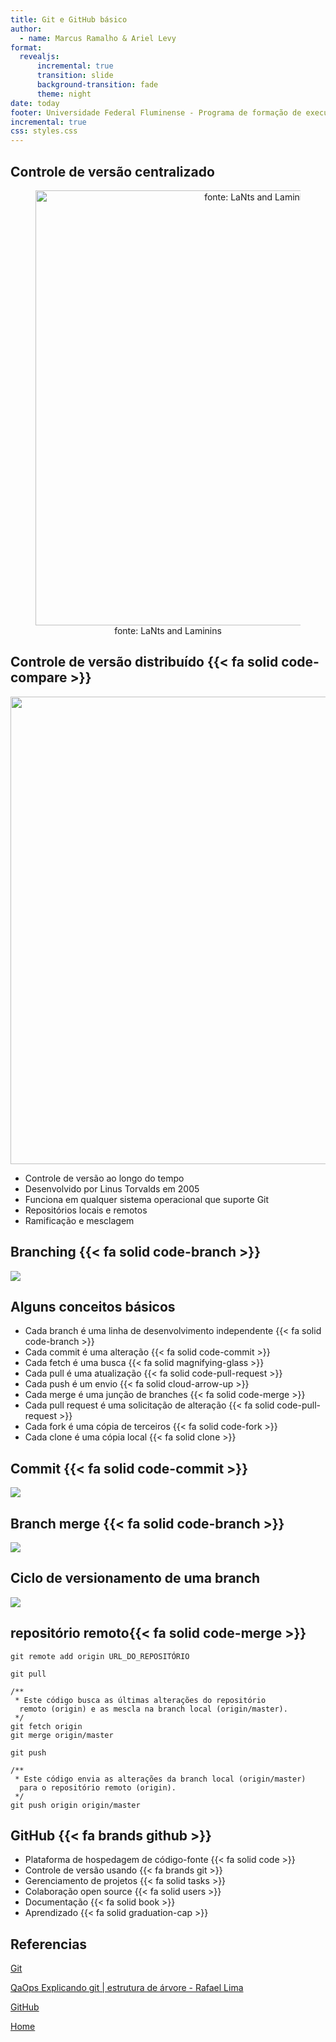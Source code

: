 ```yaml
---
title: Git e GitHub básico
author:
  - name: Marcus Ramalho & Ariel Levy
format:
  revealjs:
      incremental: true
      transition: slide
      background-transition: fade
      theme: night
date: today
footer: Universidade Federal Fluminense - Programa de formação de executivos - Ciência de dados
incremental: true
css: styles.css
---
```


## Controle de versão centralizado

<center>

![fonte: LaNts and Laminins](images/paste-3.png){width="696"}

</center>

## Controle de versão distribuído {{< fa solid code-compare >}}

::: {layout-ncol="2"}
![](images/paste-2.png){width="748"}
:::

-   Controle de versão ao longo do tempo
-   Desenvolvido por Linus Torvalds em 2005
-   Funciona em qualquer sistema operacional que suporte Git
-   Repositórios locais e remotos
-   Ramificação e mesclagem

## Branching {{< fa solid code-branch >}}

![](images/paste-1.png)

## Alguns conceitos básicos

-   Cada branch é uma linha de desenvolvimento independente {{< fa solid code-branch >}}
-   Cada commit é uma alteração {{< fa solid code-commit >}}
-   Cada fetch é uma busca {{< fa solid magnifying-glass >}}
-   Cada pull é uma atualização {{< fa solid code-pull-request >}}
-   Cada push é um envio {{< fa solid cloud-arrow-up >}}
-   Cada merge é uma junção de branches {{< fa solid code-merge >}}
-   Cada pull request é uma solicitação de alteração {{< fa solid code-pull-request >}}
-   Cada fork é uma cópia de terceiros {{< fa solid code-fork >}}
-   Cada clone é uma cópia local {{< fa solid clone >}}

## Commit {{< fa solid code-commit >}}

![](images/paste-4.png){fig-align="center"}

## Branch merge {{< fa solid code-branch >}}

![](images/paste-5.png){fig-align="center"}

## Ciclo de versionamento de uma branch

![](images/paste-6.png){fig-align="center"}

## repositório remoto{{< fa solid code-merge >}}

`git remote add origin URL_DO_REPOSITÓRIO`

`git pull`

```git
/**
 * Este código busca as últimas alterações do repositório
  remoto (origin) e as mescla na branch local (origin/master).
 */
git fetch origin 
git merge origin/master

```

`git push`

```git
/**
 * Este código envia as alterações da branch local (origin/master)
  para o repositório remoto (origin).
 */
git push origin origin/master
```

## GitHub {{< fa brands github >}}

-   Plataforma de hospedagem de código-fonte {{< fa solid code >}}
-   Controle de versão usando {{< fa brands git >}}
-   Gerenciamento de projetos {{< fa solid tasks >}}
-   Colaboração open source {{< fa solid users >}}
-   Documentação {{< fa solid book >}}
-   Aprendizado {{< fa solid graduation-cap >}}
  

## Referencias

[Git](https://git-scm.com/)

[QaOps Explicando git | estrutura de árvore - Rafael Lima](https://pt.slideshare.net/slideshow/qaops-235433972/235433972)

[GitHub](https://github.com/)

<a href="/" class="btn btn-primary">Home</a>

